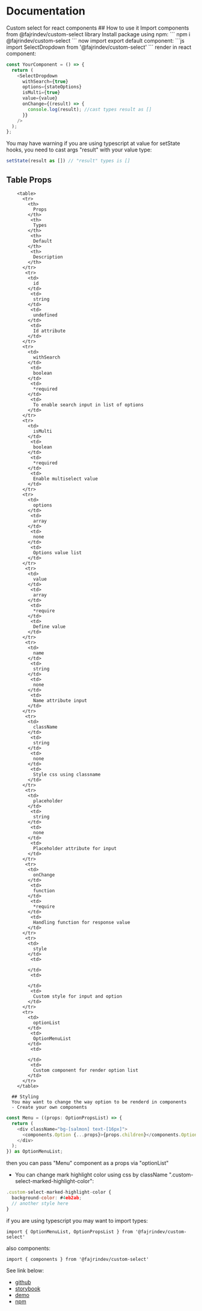 
<Meta title="Documentation" />

# Documentation

<div className="sb-container">
  <div className='sb-section-title'>
  Custom select for react components
  ## How to use it
  Import components from @fajrindev/custom-select library
    Install package using npm:
  ```
        npm i @fajrindev/custom-select
  ```
        now import export default component:
  ```js
    import SelectDropdown from '@fajrindev/custom-select'
  ```
  render in react component:

```js
const YourComponent = () => {
  return (
    <SelectDropdown
      withSearch={true}
      options={stateOptions}
      isMulti={true}
      value={value}
      onChange={(result) => {
        console.log(result); //cast types result as []
      }}
    />
  );
};
```

You may have warning if you are using typescript at value for setState hooks, you need to cast args "result" with your value type:

```js
setState(result as []) // "result" types is []
```

## Table Props

        <table>
          <tr>
            <th>
              Props
            </th>
             <th>
              Types
            </th>
             <th>
              Default
            </th>
             <th>
              Description
            </th>
          </tr>
           <tr>
            <td>
              id
            </td>
             <td>
              string
            </td>
             <td>
              undefined
            </td>
             <td>
              Id attribute
            </td>
          </tr>
          <tr>
            <td>
              withSearch
            </td>
             <td>
              boolean
            </td>
             <td>
              *required
            </td>
             <td>
              To enable search input in list of options
            </td>
          </tr>
          <tr>
            <td>
              isMulti
            </td>
             <td>
              boolean
            </td>
             <td>
              *required
            </td>
             <td>
              Enable multiselect value
            </td>
          </tr>
          <tr>
            <td>
              options
            </td>
             <td>
              array
            </td>
             <td>
              none
            </td>
             <td>
              Options value list
            </td>
          </tr>
           <tr>
            <td>
              value
            </td>
             <td>
              array
            </td>
             <td>
              *require
            </td>
             <td>
              Define value
            </td>
          </tr>
           <tr>
            <td>
              name
            </td>
             <td>
              string
            </td>
             <td>
              none
            </td>
             <td>
              Name attribute input
            </td>
          </tr>
           <tr>
            <td>
              className
            </td>
             <td>
              string
            </td>
             <td>
              none
            </td>
             <td>
              Style css using classname
            </td>
          </tr>
           <tr>
            <td>
              placeholder
            </td>
             <td>
              string
            </td>
             <td>
              none
            </td>
             <td>
              Placeholder attribute for input
            </td>
          </tr>
           <tr>
            <td>
              onChange
            </td>
             <td>
              function
            </td>
             <td>
              *require
            </td>
             <td>
              Handling function for response value
            </td>
          </tr>
           <tr>
            <td>
              style
            </td>
             <td>

            </td>
             <td>

            </td>
             <td>
              Custom style for input and option
            </td>
          </tr>
          <tr>
            <td>
              optionList
            </td>
             <td>
              OptionMenuList
            </td>
             <td>

            </td>
             <td>
              Custom component for render option list
            </td>
          </tr>
        </table>

      ## Styling
      You may want to change the way option to be renderd in components
      - Create your own components

```js
const Menu = ((props: OptionPropsList) => {
  return (
    <div className="bg-[salmon] text-[16px]">
      <components.Option {...props}>{props.children}</components.Option>
    </div>
  );
}) as OptionMenuList;
```

then you can pass "Menu" component as a props via "optionList"

- You can change mark highlight color using css by className ".custom-select-marked-highlight-color":

```js
.custom-select-marked-highlight-color {
  background-color: #4eb2ab;
  // another style here
}
```

if you are using typescript you may want to import types:

```
import { OptionMenuList, OptionPropsList } from '@fajrindev/custom-select'
```

also components:

```
import { components } from '@fajrindev/custom-select'
```

See link below:

- [github](https://github.com/Fajrin-Mahyuddin/custom-select/tree/master/lib/custom-select)
- [storybook](https://master--storybook-custom-select-fajrin.netlify.app)
- [demo](https://master--demo-custom-select-fajrin.netlify.app)
- [npm](https://www.npmjs.com/package/@fajrindev/custom-select)

</div>
</div>

<style>
  {`
  .sb-container {
    margin-bottom: 48px;
  }
  .sb-section {
    width: 100%;
    display: flex;
    flex-direction: row;
    gap: 20px;
  }
  `}
</style>
